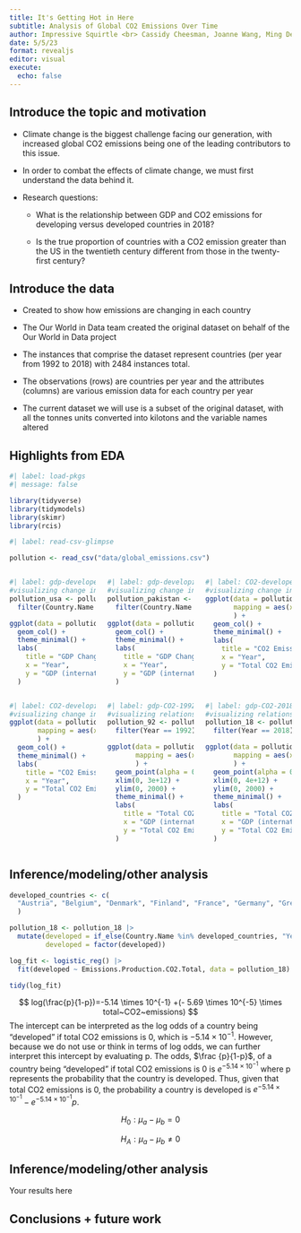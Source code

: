 ```yaml
---
title: It's Getting Hot in Here
subtitle: Analysis of Global CO2 Emissions Over Time
author: Impressive Squirtle <br> Cassidy Cheesman, Joanne Wang, Ming DeMers, Elisabeth Pan, and Ivan Lin
date: 5/5/23
format: revealjs
editor: visual
execute:
  echo: false
---
```


## Introduce the topic and motivation

-   Climate change is the biggest challenge facing our generation, with increased global CO2 emissions being one of the leading contributors to this issue.

-   In order to combat the effects of climate change, we must first understand the data behind it.

-   Research questions:

    -   What is the relationship between GDP and CO2 emissions for developing versus developed countries in 2018?

    -   Is the true proportion of countries with a CO2 emission greater than the US in the twentieth century different from those in the twenty-first century?

## Introduce the data

-   Created to show how emissions are changing in each country

-   The Our World in Data team created the original dataset on behalf of the Our World in Data project

-   The instances that comprise the dataset represent countries (per year from 1992 to 2018) with 2484 instances total.

-   The observations (rows) are countries per year and the attributes (columns) are various emission data for each country per year

-   The current dataset we will use is a subset of the original dataset, with all the tonnes units converted into kilotons and the variable names altered

## Highlights from EDA

```r
#| label: load-pkgs
#| message: false

library(tidyverse)
library(tidymodels)
library(skimr)
library(rcis)
```

```r
#| label: read-csv-glimpse

pollution <- read_csv("data/global_emissions.csv")
```

::: columns
::: {.column width="33%"}
```r
#| label: gdp-developed
#visualizing change in GDP over time for a developed country
pollution_usa <- pollution |>
  filter(Country.Name == "United States")

ggplot(data = pollution_usa, mapping = aes(x = Year, y = Country.GDP)) +
  geom_col() + 
  theme_minimal() +
  labs(
    title = "GDP Change Over Time in USA", 
    x = "Year",
    y = "GDP (international$)"
  )
```
:::

::: {.column width="33%"}
```r
#| label: gdp-developing
#visualizing change in GDP over time for a developing country
pollution_pakistan <- pollution |>
  filter(Country.Name == "Pakistan")

ggplot(data = pollution_pakistan, mapping = aes(x = Year, y = Country.GDP)) +
  geom_col() + 
  theme_minimal() +
  labs(
    title = "GDP Change Over Time in Pakistan", 
    x = "Year",
    y = "GDP (international$)"
  ) 
```
:::

::: {.column width="33%"}
```r
#| label: CO2-developed
#visualizing change in CO2 emissions over time for a developed country
ggplot(data = pollution_usa, 
       mapping = aes(x = Year, y = Emissions.Production.CO2.Total)
       ) +
  geom_col() + 
  theme_minimal() +
  labs(
    title = "CO2 Emissions Change Over Time in USA", 
    x = "Year",
    y = "Total CO2 Emissions (kilotons)"
  ) 
```
:::
:::

::: columns
::: {.column width="33%"}
```r
#| label: CO2-developing
#visualizing change in CO2 emissions over time for a developing country
ggplot(data = pollution_pakistan, 
       mapping = aes(x = Year, y = Emissions.Production.CO2.Total)
       ) +
  geom_col() + 
  theme_minimal() +
  labs(
    title = "CO2 Emissions Change Over Time in Pakistan", 
    x = "Year",
    y = "Total CO2 Emissions (kilotons)"
  ) 
```
:::

::: {.column width="33%"}
```r
#| label: gdp-CO2-1992
#visualizing relationship between GDP and total CO2 emissions in 1992
pollution_92 <- pollution |>
  filter(Year == 1992)

ggplot(data = pollution_92,
       mapping = aes(x = Country.GDP, y = Emissions.Production.CO2.Total)
       ) + 
  geom_point(alpha = 0.5) + 
  xlim(0, 3e+12) + 
  ylim(0, 2000) + 
  theme_minimal() + 
  labs(
    title = "Total CO2 Emissions vs. Country GDP in 1992", 
    x = "GDP (international$)",
    y = "Total CO2 Emissions (kilotons)"
  ) 
```
:::

::: {.column width="33%"}
```r
#| label: gdp-CO2-2018
#visualizing relationship between GDP and total CO2 emissions in 2018
pollution_18 <- pollution |>
  filter(Year == 2018)

ggplot(data = pollution_18,
       mapping = aes(x = Country.GDP, y = Emissions.Production.CO2.Total)
       ) + 
  geom_point(alpha = 0.5) + 
  xlim(0, 4e+12) + 
  ylim(0, 2000) + 
  theme_minimal() + 
  labs(
    title = "Total CO2 Emissions vs. Country GDP in 2018", 
    x = "GDP (international$)",
    y = "Total CO2 Emissions (kilotons)"
  )
```
:::
:::

## Inference/modeling/other analysis

```r
developed_countries <- c(
  "Austria", "Belgium", "Denmark", "Finland", "France", "Germany", "Greece", "Ireland", "Italy", "Luxembourg", "Netherlands", "Portugal", "Spain", "Sweden", "United Kingdom", "Bulgaria", "Croatia", "Cyprus", "Czech Republic", "Estonia", "Hungary", "Latvia", "Lithuania", "Malta", "Poland", "Romania", "Slovakia", "Slovenia", "Iceland", "Norway", "Switzerland", "Australia", "Canada", "Japan", "New Zealand", "United States"
  )

pollution_18 <- pollution_18 |>
  mutate(developed = if_else(Country.Name %in% developed_countries, "Yes", "No"),
         developed = factor(developed))

log_fit <- logistic_reg() |>
  fit(developed ~ Emissions.Production.CO2.Total, data = pollution_18)

tidy(log_fit)

```
$$ log(\frac{p}{1-p})=-5.14 \times 10^{-1} +(- 5.69 \times 10^{-5} \times total~CO2~emissions) $$
The intercept can be interpreted as the log odds of a country being "developed" if total CO2 emissions is 0, which is $-5.14 \times 10^{-1}$. However, because we do not use or think in terms of log odds, we can further interpret this intercept by evaluating p. The odds, $\frac {p}{1-p}$, of a country being "developed" if total CO2 emissions is 0 is $e ^ {-5.14 \times 10 ^ {-1}}$ where p represents the probability that the country is developed. Thus, given that total CO2 emissions is 0, the probability a country is developed is $e ^ {-5.14 \times 10 ^ {-1}} - e ^ {-5.14 \times 10 ^{-1}} p$.

$$ H_0 : \mu_a - \mu_b = 0 $$

$$ H_A: \mu_a - \mu_b \neq 0 $$


## Inference/modeling/other analysis

Your results here

## Conclusions + future work
